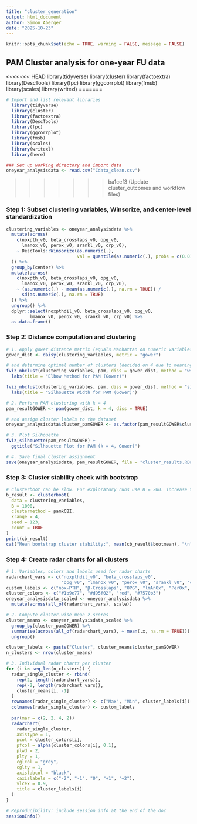 ```yaml
---
title: "cluster_generation"
output: html_document
author: Simon Aberger
date: "2025-10-23"
---
```


```r
knitr::opts_chunk$set(echo = TRUE, warning = FALSE, message = FALSE)
```

## PAM Cluster analysis for one-year FU data

<<<<<<< HEAD
library(tidyverse)
library(cluster)
library(factoextra)
library(DescTools)
library(fpc)
library(ggcorrplot)
library(fmsb)
library(scales)
library(writexl)
=======
```r
# Import and list relevant libraries
  library(tidyverse)
  library(cluster)
  library(factoextra)
  library(DescTools)
  library(fpc)
  library(ggcorrplot)
  library(fmsb)
  library(scales)
  library(writexl)
  library(here)
```

```r
### Set up working directory and import data
oneyear_analysisdata <- read.csv("Cdata_clean.csv")
```
>>>>>>> ba1cef3 (Update cluster_outcomes and workflow files)



### Step 1: Subset clustering variables, Winsorize, and center-level standardization

```r
clustering_variables <- oneyear_analysisdata %>%
  mutate(across(
    c(noxpth_v0, beta_crosslaps_v0, opg_v0,
      lmanox_v0, perox_v0, srankl_v0, crp_v0),
    ~ DescTools::Winsorize(as.numeric(.),
                           val = quantile(as.numeric(.), probs = c(0.01, 0.99), na.rm = TRUE))
  )) %>%
  group_by(center) %>%
  mutate(across(
    c(noxpth_v0, beta_crosslaps_v0, opg_v0,
      lmanox_v0, perox_v0, srankl_v0, crp_v0),
    ~ (as.numeric(.) - mean(as.numeric(.), na.rm = TRUE)) /
      sd(as.numeric(.), na.rm = TRUE)
  )) %>%
  ungroup() %>%
  dplyr::select(noxpthdil_v0, beta_crosslaps_v0, opg_v0,
         lmanox_v0, perox_v0, srankl_v0, crp_v0) %>%
  as.data.frame()

```

### Step 2: Distance computation and clustering

```r
# 1. Apply gower distance matrix (equals Manhattan on numeric variables)
gower_dist <- daisy(clustering_variables, metric = "gower")

# and determine optimal number of clusters (decided on 4 due to meaningful biological representation)
fviz_nbclust(clustering_variables, pam, diss = gower_dist, method = "wss") +
  labs(title = "Elbow Method for PAM (Gower)")

fviz_nbclust(clustering_variables, pam, diss = gower_dist, method = "silhouette") +
  labs(title = "Silhouette Width for PAM (Gower)")

# 2. Perform PAM clustering with k = 4
pam_resultGOWER <- pam(gower_dist, k = 4, diss = TRUE)

# and assign cluster labels to the dataset
oneyear_analysisdata$cluster_pamGOWER <- as.factor(pam_resultGOWER$clustering)

# 3. Plot Silhouette
fviz_silhouette(pam_resultGOWER) +
  ggtitle("Silhouette Plot for PAM (k = 4, Gower)")

# 4. Save final cluster assignment
save(oneyear_analysisdata, pam_resultGOWER, file = "cluster_results.RData")
```

### Step 3: Cluster stability check with bootstrap

```r
# clusterboot can be slow. For exploratory runs use B = 200. Increase to 1000+ for final stability estimates.
b_result <- clusterboot(
  data = clustering_variables,
  B = 1000,
  clustermethod = pamkCBI,
  krange = 4,
  seed = 123,
  count = TRUE
)
print(cb_result)
cat("Mean bootstrap cluster stability:", mean(cb_result$bootmean), "\n")
```

### Step 4: Create radar charts for all clusters

```r
# 1. Variables, colors and labels used for radar charts
radarchart_vars <- c("noxpthdil_v0", "beta_crosslaps_v0",
                     "opg_v0", "lmanox_v0", "perox_v0", "srankl_v0", "crp_v0")
custom_labels <- c("nox-PTH", "β-Crosslaps", "OPG", "lmAnOx", "PerOx", "sRANKL", "hsCRP")
cluster_colors <- c("#1b9e77", "#d95f02", "red", "#7570b3")
oneyear_analysisdata_scaled <- oneyear_analysisdata %>%
  mutate(across(all_of(radarchart_vars), scale))

# 2. Compute cluster-wise mean z-scores
cluster_means <- oneyear_analysisdata_scaled %>%
  group_by(cluster_pamGOWER) %>%
  summarise(across(all_of(radarchart_vars), ~ mean(.x, na.rm = TRUE))) %>%
  ungroup()

cluster_labels <- paste("Cluster", cluster_means$cluster_pamGOWER)
n_clusters <- nrow(cluster_means)

# 3. Individual radar charts per cluster
for (i in seq_len(n_clusters)) {
  radar_single_cluster <- rbind(
    rep(2, length(radarchart_vars)),
    rep(-2, length(radarchart_vars)),
    cluster_means[i, -1]
  )
  rownames(radar_single_cluster) <- c("Max", "Min", cluster_labels[i])
  colnames(radar_single_cluster) <- custom_labels
  
  par(mar = c(2, 2, 4, 2))
  radarchart(
    radar_single_cluster,
    axistype = 1,
    pcol = cluster_colors[i],
    pfcol = alpha(cluster_colors[i], 0.1),
    plwd = 2,
    plty = 1,
    cglcol = "grey",
    cglty = 1,
    axislabcol = "black",
    caxislabels = c("-2", "-1", "0", "+1", "+2"),
    vlcex = 0.9,
    title = cluster_labels[i]
  )
}
```

```r
# Reproducibility: include session info at the end of the doc
sessionInfo()
```